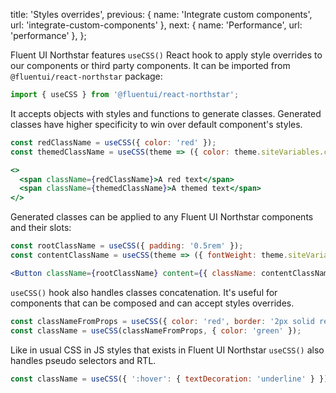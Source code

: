 
  title: 'Styles overrides',
  previous: { name: 'Integrate custom components', url: 'integrate-custom-components' },
  next: { name: 'Performance', url: 'performance' },
};

Fluent UI Northstar features `useCSS()` React hook to apply style overrides to our components or third party components. It can be imported from `@fluentui/react-northstar` package:

```js
import { useCSS } from '@fluentui/react-northstar';
```

It accepts objects with styles and functions to generate classes. Generated classes have higher specificity to win over default component's styles.

```jsx
const redClassName = useCSS({ color: 'red' });
const themedClassName = useCSS(theme => ({ color: theme.siteVariables.colorScheme.brand.foreground1 }));
```

```jsx
<>
  <span className={redClassName}>A red text</span>
  <span className={themedClassName}>A themed text</span>
</>
```

<StyleOverridesText />

Generated classes can be applied to any Fluent UI Northstar components and their slots:

```js
const rootClassName = useCSS({ padding: '0.5rem' });
const contentClassName = useCSS(theme => ({ fontWeight: theme.siteVariables.fontWeightSemilight }));
```

```jsx
<Button className={rootClassName} content={{ className: contentClassName, content: 'A styled button' }} />
```

<StyleOverridesSlots />

`useCSS()` hook also handles classes concatenation. It's useful for components that can be composed and can accept styles overrides.

```js
const classNameFromProps = useCSS({ color: 'red', border: '2px solid red' });
const className = useCSS(classNameFromProps, { color: 'green' });
```

<StyleOverridesConcatenation />

Like in usual CSS in JS styles that exists in Fluent UI Northstar `useCSS()` also handles pseudo selectors and RTL.

```js
const className = useCSS({ ':hover': { textDecoration: 'underline' } });
```

<StyleOverridesPseudo />
